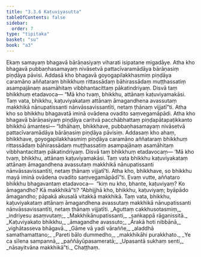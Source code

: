 ```yaml
---
title: "3.3.6 Kaṭuviyasutta"
tableOfContents: false
sidebar:
  order: 7
type: "tipitaka"
basket: "su"
book: "a3"
---
```



<DynamicBreadcrumb />

<Division number="129" book="a3">

<Paragraph number="988" book="a3">
Ekaṃ samayaṃ bhagavā bārāṇasiyaṃ viharati isipatane migadāye. Atha kho bhagavā pubbaṇhasamayaṃ nivāsetvā pattacīvaramādāya bārāṇasiṃ piṇḍāya pāvisi. Addasā kho bhagavā goyogapilakkhasmiṃ piṇḍāya caramāno aññataraṃ bhikkhuṃ rittassādaṃ bāhirassādaṃ muṭṭhassatiṃ asampajānaṃ asamāhitaṃ vibbhantacittaṃ pākatindriyaṃ. Disvā taṃ bhikkhuṃ etadavoca—
</Paragraph>

<Paragraph number="989" book="a3">
“Mā kho tvaṃ, bhikkhu, attānaṃ kaṭuviyamakāsi. Taṃ vata, bhikkhu, kaṭuviyakataṃ attānaṃ āmagandhena avassutaṃ makkhikā nānupatissanti nānvāssavissantīti, netaṃ ṭhānaṃ vijjatī”ti. Atha kho so bhikkhu bhagavatā iminā ovādena ovadito saṃvegamāpādi. Atha kho bhagavā bārāṇasiyaṃ piṇḍāya caritvā pacchābhattaṃ piṇḍapātapaṭikkanto bhikkhū āmantesi—
</Paragraph>

<Paragraph number="990" book="a3">
“Idhāhaṃ, bhikkhave, pubbaṇhasamayaṃ nivāsetvā pattacīvaramādāya bārāṇasiṃ piṇḍāya pāvisiṃ. Addasaṃ kho ahaṃ, bhikkhave, goyogapilakkhasmiṃ piṇḍāya caramāno aññataraṃ bhikkhuṃ rittassādaṃ bāhirassādaṃ muṭṭhassatiṃ asampajānaṃ asamāhitaṃ vibbhantacittaṃ pākatindriyaṃ. Disvā taṃ bhikkhuṃ etadavocaṃ—
</Paragraph>

<Paragraph number="991" book="a3">
‘Mā kho tvaṃ, bhikkhu, attānaṃ kaṭuviyamakāsi. Taṃ vata bhikkhu kaṭuviyakataṃ attānaṃ āmagandhena avassutaṃ makkhikā nānupatissanti nānvāssavissantīti, netaṃ ṭhānaṃ vijjatī’ti. Atha kho, bhikkhave, so bhikkhu mayā iminā ovādena ovadito saṃvegamāpādī”ti. Evaṃ vutte, aññataro bhikkhu bhagavantaṃ etadavoca—  “kiṃ nu kho, bhante, kaṭuviyaṃ? Ko āmagandho? Kā makkhikā”ti?
</Paragraph>

<Paragraph number="992" book="a3">
“Abhijjhā kho, bhikkhu, kaṭuviyaṃ; byāpādo āmagandho; pāpakā akusalā vitakkā makkhikā. Taṃ vata, bhikkhu, kaṭuviyakataṃ attānaṃ āmagandhena avassutaṃ makkhikā nānupatissanti nānvāssavissantīti, netaṃ ṭhānaṃ vijjatīti.
</Paragraph>

<Paragraph number="993" type="verses" book="a3">
_Aguttaṃ cakkhusotasmiṃ,_  
_indriyesu asaṃvutaṃ;_  
_Makkhikānupatissanti,_  
_saṅkappā rāganissitā._  

</Paragraph>

<Paragraph number="994" type="verses" book="a3">
_Kaṭuviyakato bhikkhu,_  
_āmagandhe avassuto;_  
_Ārakā hoti nibbānā,_  
_vighātasseva bhāgavā._  

</Paragraph>

<Paragraph number="995" type="verses" book="a3">
_Gāme vā yadi vāraññe,_  
_aladdhā samathamattano;_  
_Pareti bālo dummedho,_  
_makkhikāhi purakkhato._  

</Paragraph>

<Paragraph number="996" type="verses" book="a3">
_Ye ca sīlena sampannā,_  
_paññāyūpasameratā;_  
_Upasantā sukhaṃ senti,_  
_nāsayitvāna makkhikā”ti._  


</Paragraph>
</Division>

<Paragraph number="997" type="center" book="a3">
Chaṭṭhaṃ.
</Paragraph>
